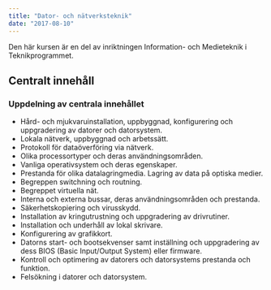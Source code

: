 ```yaml
---
title: "Dator- och nätverksteknik"
date: "2017-08-10"
---
```


Den här kursen är en del av inriktningen Information- och Medieteknik i Teknikprogrammet.

## Centralt innehåll

### Uppdelning av centrala innehållet

- Hård- och mjukvaruinstallation, uppbyggnad, konfigurering och uppgradering av datorer och datorsystem.
- Lokala nätverk, uppbyggnad och arbetssätt.
- Protokoll för dataöverföring via nätverk.
- Olika processortyper och deras användningsområden.
- Vanliga operativsystem och deras egenskaper.
- Prestanda för olika datalagringmedia. Lagring av data på optiska medier.
- Begreppen switchning och routning.
- Begreppet virtuella nät.
- Interna och externa bussar, deras användningsområden och prestanda.
- Säkerhetskopiering och virusskydd.
- Installation av kringutrustning och uppgradering av drivrutiner.
- Installation och underhåll av lokal skrivare.
- Konfigurering av grafikkort.
- Datorns start- och bootsekvenser samt inställning och uppgradering av dess BIOS (Basic Input/Output System) eller firmware.
- Kontroll och optimering av datorers och datorsystems prestanda och funktion.
- Felsökning i datorer och datorsystem.
